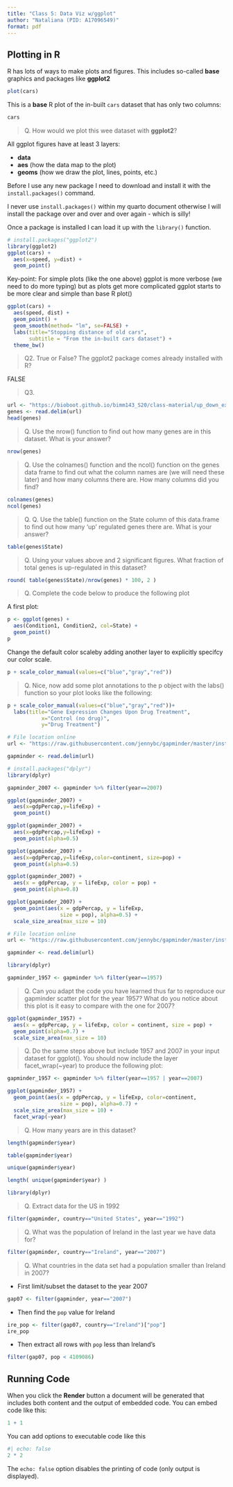 ```yaml
---
title: "Class 5: Data Viz w/ggplot"
author: "Nataliana (PID: A17096549)"
format: pdf
---
```


## Plotting in R

R has lots of ways to make plots and figures. This includes so-called **base** graphics and packages like **ggplot2**

```r
plot(cars) 
```


This is a **base** R plot of the in-built `cars` dataset that has only two columns:

```r
cars
```


> Q. How would we plot this wee dataset with **ggplot2**?

All ggplot figures have at least 3 layers:

- **data**
- **aes** (how the data map to the plot)
- **geoms** (how we draw the plot, lines, points, etc.)

Before I use any new package I need to download and install it with the `install.packages()` command.

I never use `install.packages()` within my quarto document otherwise I will install the package over and over and over again - which is silly!

Once a package is installed I can load it up with the `library()` function.

```r
# install.packages("ggplot2")
library(ggplot2)
ggplot(cars) +
  aes(x=speed, y=dist) +
  geom_point()
```



Key-point: For simple plots (like the one above) ggplot is more verbose (we need to do more typing) but as plots get more complicated ggplot starts to be more clear and simple than base R plot()

```r
ggplot(cars) +
  aes(speed, dist) +
  geom_point() +
  geom_smooth(method= "lm", se=FALSE) +
  labs(title="Stopping distance of old cars",
       subtitle = "From the in-built cars dataset") +
  theme_bw()
```


>Q2. True or False? The ggplot2 package comes already installed with R?

FALSE

>Q3.

```r
url <- "https://bioboot.github.io/bimm143_S20/class-material/up_down_expression.txt"
genes <- read.delim(url)
head(genes)
```

>Q. Use the nrow() function to find out how many genes are in this dataset. What is your answer?

```r
nrow(genes)
```

>Q. Use the colnames() function and the ncol() function on the genes data frame to find out what the column names are (we will need these later) and how many columns there are. How many columns did you find?

```r
colnames(genes)
ncol(genes)
```

>Q. Q. Use the table() function on the State column of this data.frame to find out how many ‘up’ regulated genes there are. What is your answer?

```r
table(genes$State)
```

>Q. Using your values above and 2 significant figures. What fraction of total genes is up-regulated in this dataset?

```r
round( table(genes$State)/nrow(genes) * 100, 2 )
```

>Q. Complete the code below to produce the following plot

A first plot:

```r
p <- ggplot(genes) +
  aes(Condition1, Condition2, col=State) +
  geom_point()
p  
```


Change the default color scaleby adding another layer to explicitly specifcy our color scale.

```r
p + scale_color_manual(values=c("blue","gray","red"))
```


>Q. Nice, now add some plot annotations to the p object with the labs() function so your plot looks like the following:

```r
p + scale_color_manual(values=c("blue","gray","red"))+
  labs(title="Gene Expression Changes Upon Drug Treatment",
           x="Control (no drug)",
           y="Drug Treatment")

```


```r
# File location online
url <- "https://raw.githubusercontent.com/jennybc/gapminder/master/inst/extdata/gapminder.tsv"

gapminder <- read.delim(url)
```


```r
# install.packages("dplyr")
library(dplyr)

gapminder_2007 <- gapminder %>% filter(year==2007)
```



```r
ggplot(gapminder_2007) + 
  aes(x=gdpPercap,y=lifeExp) +
  geom_point()
```

```r
ggplot(gapminder_2007) +
  aes(x=gdpPercap,y=lifeExp) +
  geom_point(alpha=0.5)
```

```r
ggplot(gapminder_2007) +
  aes(x=gdpPercap,y=lifeExp,color=continent, size=pop) +
  geom_point(alpha=0.5)
```

```r
ggplot(gapminder_2007) + 
  aes(x = gdpPercap, y = lifeExp, color = pop) +
  geom_point(alpha=0.8)
```


```r
ggplot(gapminder_2007) + 
  geom_point(aes(x = gdpPercap, y = lifeExp,
                 size = pop), alpha=0.5) + 
  scale_size_area(max_size = 10)
```

```r
# File location online
url <- "https://raw.githubusercontent.com/jennybc/gapminder/master/inst/extdata/gapminder.tsv"

gapminder <- read.delim(url)
```


```r
library(dplyr)

gapminder_1957 <- gapminder %>% filter(year==1957)
```


>Q. Can you adapt the code you have learned thus far to reproduce our gapminder scatter plot for the year 1957? What do you notice about this plot is it easy to compare with the one for 2007?


```r
ggplot(gapminder_1957) +
  aes(x = gdpPercap, y = lifeExp, color = continent, size = pop) + 
  geom_point(alpha=0.7) +
  scale_size_area(max_size = 10)
```

>Q. Do the same steps above but include 1957 and 2007 in your input dataset for ggplot(). You should now include the layer facet_wrap(~year) to produce the following plot:

```r
gapminder_1957 <- gapminder %>% filter(year==1957 | year==2007)

ggplot(gapminder_1957) + 
  geom_point(aes(x = gdpPercap, y = lifeExp, color=continent,
                 size = pop), alpha=0.7) + 
  scale_size_area(max_size = 10) +
  facet_wrap(~year)
```


>Q. How many years are in this dataset?

```r
length(gapminder$year)
```

```r
table(gapminder$year)
```

```r
unique(gapminder$year)
```

```r
length( unique(gapminder$year) )
```

```r
library(dplyr)
```

>Q. Extract data for the US in 1992

```r
filter(gapminder, country=="United States", year=="1992")
```

>Q. What was the population of Ireland in the last year we have data for?

```r
filter(gapminder, country=="Ireland", year=="2007")
```

>Q. What countries in the data set had a population smaller than Ireland in 2007?

- First limit/subset the dataset to the year 2007
```r
gap07 <- filter(gapminder, year=="2007")
```

- Then find the `pop` value for Ireland
```r
ire_pop <- filter(gap07, country=="Ireland")["pop"]
ire_pop
```

- Then extract all rows with `pop` less than Ireland's

```r
filter(gap07, pop < 4109086)
```



## Running Code

When you click the **Render** button a document will be generated that includes both content and the output of embedded code. You can embed code like this:

```r
1 + 1
```

You can add options to executable code like this 

```r
#| echo: false
2 * 2
```

The `echo: false` option disables the printing of code (only output is displayed).

